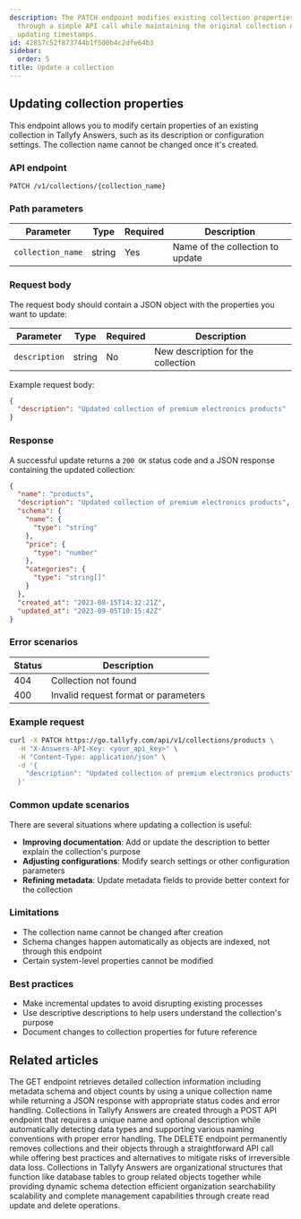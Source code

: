```yaml
---
description: The PATCH endpoint modifies existing collection properties like descriptions
  through a simple API call while maintaining the original collection name and automatically
  updating timestamps.
id: 42857c52f873744b1f500b4c2dfe64b3
sidebar:
  order: 5
title: Update a collection
---
```


## Updating collection properties

This endpoint allows you to modify certain properties of an existing collection in Tallyfy Answers, such as its description or configuration settings. The collection name cannot be changed once it's created.

### API endpoint

```
PATCH /v1/collections/{collection_name}
```

### Path parameters

| Parameter | Type | Required | Description |
|-----------|------|----------|-------------|
| `collection_name` | string | Yes | Name of the collection to update |

### Request body

The request body should contain a JSON object with the properties you want to update:

| Parameter | Type | Required | Description |
|-----------|------|----------|-------------|
| `description` | string | No | New description for the collection |

Example request body:

```json
{
  "description": "Updated collection of premium electronics products"
}
```

### Response

A successful update returns a `200 OK` status code and a JSON response containing the updated collection:

```json
{
  "name": "products",
  "description": "Updated collection of premium electronics products",
  "schema": {
    "name": {
      "type": "string"
    },
    "price": {
      "type": "number"
    },
    "categories": {
      "type": "string[]"
    }
  },
  "created_at": "2023-08-15T14:32:21Z",
  "updated_at": "2023-09-05T10:15:42Z"
}
```

### Error scenarios

| Status | Description |
|--------|-------------|
| 404 | Collection not found |
| 400 | Invalid request format or parameters |

### Example request

```bash
curl -X PATCH https://go.tallyfy.com/api/v1/collections/products \
  -H "X-Answers-API-Key: <your_api_key>" \
  -H "Content-Type: application/json" \
  -d '{
    "description": "Updated collection of premium electronics products"
  }'
```

### Common update scenarios

There are several situations where updating a collection is useful:

- **Improving documentation**: Add or update the description to better explain the collection's purpose
- **Adjusting configurations**: Modify search settings or other configuration parameters
- **Refining metadata**: Update metadata fields to provide better context for the collection

### Limitations

- The collection name cannot be changed after creation
- Schema changes happen automatically as objects are indexed, not through this endpoint
- Certain system-level properties cannot be modified

### Best practices

- Make incremental updates to avoid disrupting existing processes
- Use descriptive descriptions to help users understand the collection's purpose
- Document changes to collection properties for future reference


## Related articles
<CardGrid>
<LinkTitleCard header="<b>Collections > Get a collection</b>" href="/products/answers/collections/get-collection/" > The GET endpoint retrieves detailed collection information including metadata schema and object counts by using a unique collection name while returning a JSON response with appropriate status codes and error handling. </LinkTitleCard>
<LinkTitleCard header="<b>Collections > Create a collection</b>" href="/products/answers/collections/create-collection/" > Collections in Tallyfy Answers are created through a POST API endpoint that requires a unique name and optional description while automatically detecting data types and supporting various naming conventions with proper error handling. </LinkTitleCard>
<LinkTitleCard header="<b>Collections > Delete a collection</b>" href="/products/answers/collections/delete-collection/" > The DELETE endpoint permanently removes collections and their objects through a straightforward API call while offering best practices and alternatives to mitigate risks of irreversible data loss. </LinkTitleCard>
<LinkTitleCard header="<b>Answers > Collections</b>" href="/products/answers/collections/" > Collections in Tallyfy Answers are organizational structures that function like database tables to group related objects together while providing dynamic schema detection efficient organization searchability scalability and complete management capabilities through create read update and delete operations. </LinkTitleCard>
</CardGrid>